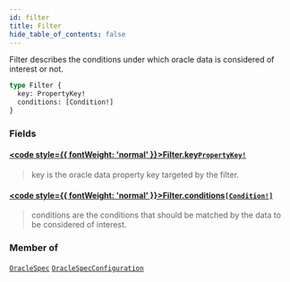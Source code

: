 ```yaml
---
id: filter
title: Filter
hide_table_of_contents: false
---
```








Filter describes the conditions under which oracle data is considered of
interest or not.

```graphql
type Filter {
  key: PropertyKey!
  conditions: [Condition!]
}
```


### Fields

#### [<code style={{ fontWeight: 'normal' }}>Filter.<b>key</b></code>](#)<Bullet />[`PropertyKey!`](/docs/testnet/graphql/objects/property-key) <Badge class="secondary" text="non-null"/> <Badge class="secondary" text="object"/>
> key is the oracle data property key targeted by the filter.
> 

#### [<code style={{ fontWeight: 'normal' }}>Filter.<b>conditions</b></code>](#)<Bullet />[`[Condition!]`](/docs/testnet/graphql/objects/condition) <Badge class="secondary" text="list"/> <Badge class="secondary" text="object"/>
> conditions are the conditions that should be matched by the data to be
considered of interest.
> 



### Member of

[`OracleSpec`](/docs/testnet/graphql/objects/oracle-spec)  <Badge class="secondary" text="object"/><Bullet />[`OracleSpecConfiguration`](/docs/testnet/graphql/objects/oracle-spec-configuration)  <Badge class="secondary" text="object"/>



